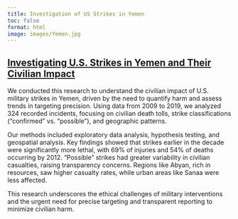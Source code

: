 ```yaml
---
title: Investigation of US Strikes in Yemen
toc: false
format: html
image: images/Yemen.jpg
---
```


## [Investigating U.S. Strikes in Yemen and Their Civilian Impact](USStrikes.pdf)

We conducted this research to understand the civilian impact of U.S. military strikes in Yemen, driven by the need to quantify harm and assess trends in targeting precision. Using data from 2009 to 2019, we analyzed 324 recorded incidents, focusing on civilian death tolls, strike classifications ("confirmed" vs. "possible"), and geographic patterns.

Our methods included exploratory data analysis, hypothesis testing, and geospatial analysis. Key findings showed that strikes earlier in the decade were significantly more lethal, with 69% of injuries and 54% of deaths occurring by 2012. "Possible" strikes had greater variability in civilian casualties, raising transparency concerns. Regions like Abyan, rich in resources, saw higher casualty rates, while urban areas like Sanaa were less affected.

This research underscores the ethical challenges of military interventions and the urgent need for precise targeting and transparent reporting to minimize civilian harm.

